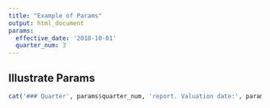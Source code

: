 ```yaml
---
title: "Example of Params"
output: html_document
params: 
  effective_date: '2018-10-01'
  quarter_num: 3
---
```


## Illustrate Params 

```r
cat('### Quarter', params$quarter_num, 'report. Valuation date:', params$effective_date)
```
